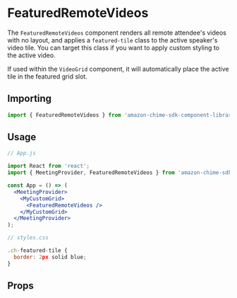 
<Meta title="SDK Components/FeaturedRemoteVideos" />

# FeaturedRemoteVideos

The `FeaturedRemoteVideos` component renders all remote attendee's videos with no layout, and applies a `featured-tile` class to the active speaker's video tile.
You can target this class if you want to apply custom styling to the active video.

If used within the `VideoGrid` component, it will automatically place the active tile in the featured grid slot.

## Importing

```javascript
import { FeaturedRemoteVideos } from 'amazon-chime-sdk-component-library-react';
```

## Usage

```jsx
// App.js

import React from 'react';
import { MeetingProvider, FeaturedRemoteVideos } from 'amazon-chime-sdk-component-library-react';

const App = () => (
  <MeetingProvider>
    <MyCustomGrid>
      <FeaturedRemoteVideos />
    </MyCustomGrid>
  </MeetingProvider>
);

// styles.css

.ch-featured-tile {
  border: 2px solid blue;
}

```

## Props

<Props of={FeaturedRemoteVideos} />
